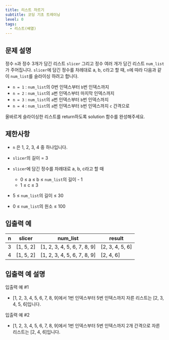 ```yaml
---
title: 리스트 자르기
subtitle: 코딩 기초 트레이닝
level: 0
tags:
  - 리스트(배열)
---
```


## 문제 설명

정수 `n`과 정수 3개가 담긴 리스트 `slicer` 그리고 정수 여러 개가 담긴 리스트 `num_list`가 주어집니다. `slicer`에 담긴 정수를 차례대로 a, b, c라고 할 때, `n`에 따라 다음과 같이 `num_list`를 슬라이싱 하려고 합니다.

- `n = 1` : `num_list`의 0번 인덱스부터 `b`번 인덱스까지
- `n = 2` : `num_list`의 `a`번 인덱스부터 마지막 인덱스까지
- `n = 3` : `num_list`의 `a`번 인덱스부터 `b`번 인덱스까지
- `n = 4` : `num_list`의 `a`번 인덱스부터 `b`번 인덱스까지 `c` 간격으로

올바르게 슬라이싱한 리스트를 return하도록 solution 함수를 완성해주세요.

## 제한사항

- `n` 은 1, 2, 3, 4 중 하나입니다.
- `slicer`의 길이 = 3
- `slicer`에 담긴 정수를 차례대로 a, b, c라고 할 때

  - 0 ≤ a ≤ b ≤ `num_list`의 길이 - 1
  - 1 ≤ c ≤ 3

- 5 ≤ `num_list`의 길이 ≤ 30
- 0 ≤ `num_list`의 원소 ≤ 100

## 입출력 예

| n   | slicer      | num_list                      | result            |
| --- | ----------- | ----------------------------- | ----------------- |
| 3   | \[1, 5, 2\] | \[1, 2, 3, 4, 5, 6, 7, 8, 9\] | \[2, 3, 4, 5, 6\] |
| 4   | \[1, 5, 2\] | \[1, 2, 3, 4, 5, 6, 7, 8, 9\] | \[2, 4, 6\]       |

## 입출력 예 설명

입출력 예 #1

- \[1, 2, 3, 4, 5, 6, 7, 8, 9\]에서 1번 인덱스부터 5번 인덱스까지 자른 리스트는 \[2, 3, 4, 5, 6\]입니다.

입출력 예 #2

- \[1, 2, 3, 4, 5, 6, 7, 8, 9\]에서 1번 인덱스부터 5번 인덱스까지 2개 간격으로 자른 리스트는 \[2, 4, 6\]입니다.
